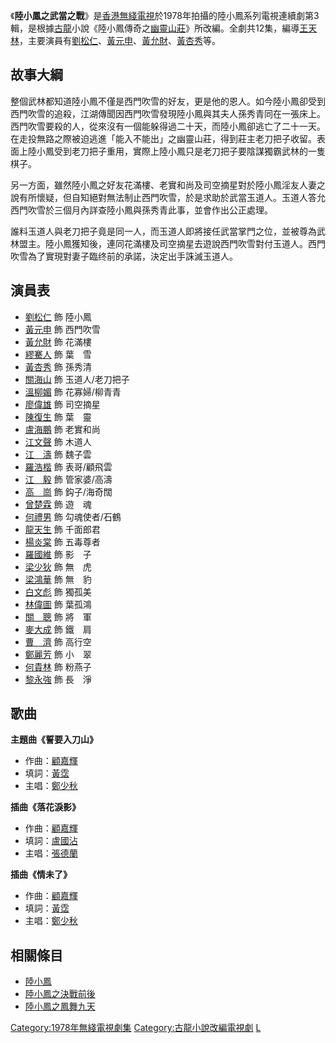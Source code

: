 {{unreferenced|time=2015-10-07T04:18:51+00:00}}
{{無綫劇集 
| 中文劇名=陸小鳳之武當之戰
| 英文劇名=
| 製作年份=1978年
| 翡翠台首播日期=1978年6月22日
| 翡翠台首播時間=
| 編導=[[王天林|王天林]]
| 助理編導=[[劉仕裕|劉仕裕]] 
| 編劇=王森
| 集數=12
| 主演=[[劉松仁|劉松仁]]、[[黃元申|黃元申]]、[[黃允財|黃允財]]、[[黃杏秀|黃杏秀]]
| 主題曲=《誓要入刀山》
| 作曲=[[顧嘉煇|顧嘉煇]] ( 兼編曲 )
| 填詞=[[黃霑|黃霑]]
| 主唱=[[鄭少秋|鄭少秋]]
| 前集=[[陸小鳳_(1976年電視劇)|陸小鳳 (1976年電視劇)]]<br>[[陸小鳳之決戰前後|陸小鳳之決戰前後]]
}}

《'''陸小鳳之武當之戰'''》是[[香港無綫電視|香港無綫電視]]於1978年拍攝的陸小鳳系列電視連續劇第3輯，是根據[[古龍|古龍]]小說《陸小鳳傳奇之[[幽靈山莊|幽靈山莊]]》所改編。全劇共12集，編導[[王天林|王天林]]，主要演員有[[劉松仁|劉松仁]]、[[黃元申|黃元申]]、[[黃允財|黃允財]]、[[黃杏秀|黃杏秀]]等。

==故事大綱==
整個武林都知道陸小鳳不僅是西門吹雪的好友，更是他的恩人。如今陸小鳳卻受到西門吹雪的追殺，江湖傳聞因西門吹雪發現陸小鳳與其夫人孫秀青同在一張床上。西門吹雪要殺的人，從來沒有一個能躲得過二十天，而陸小鳳卻逃亡了二十一天。在走投無路之際被迫逃進「能入不能出」之幽靈山莊，得到莊主老刀把子收留。表面上陸小鳳受到老刀把子重用，實際上陸小鳳只是老刀把子要陰謀獨霸武林的一隻棋子。

另一方面，雖然陸小鳳之好友花滿樓、老實和尚及司空摘星對於陸小鳳淫友人妻之說有所懷疑，但自知絕對無法制止西門吹雪，於是求助於武當玉道人。玉道人答允西門吹雪於三個月內詳查陸小鳳與孫秀青此事，並會作出公正處理。

誰料玉道人與老刀把子竟是同一人，而玉道人即將接任武當掌門之位，並被尊為武林盟主。陸小鳳獲知後，連同花滿樓及司空摘星去遊說西門吹雪對付玉道人。西門吹雪為了實現對妻子臨终前的承諾，決定出手誅滅玉道人。

==演員表==
* [[劉松仁|劉松仁]] 飾 陸小鳳
* [[黃元申|黃元申]] 飾 西門吹雪
* [[黃允財|黃允財]] 飾 花滿樓
* [[繆騫人|繆騫人]] 飾 葉　雪
* [[黃杏秀|黃杏秀]] 飾 孫秀清
* [[關海山|關海山]] 飾 玉道人/老刀把子
* [[溫柳媚|溫柳媚]] 飾 花寡婦/柳青青
* [[廖偉雄|廖偉雄]] 飾 司空摘星 
* [[陳復生|陳復生]] 飾 葉　靈
* [[盧海鵬|盧海鵬]] 飾 老實和尚
* [[江文聲|江文聲]] 飾 木道人
* [[江圖|江　濤]] 飾 魏子雲
* [[羅浩楷|羅浩楷]] 飾 表哥/顧飛雲
* [[江毅|江　毅]] 飾 管家婆/高濤
* [[高崗_(藝員)|高　崗]] 飾 鈎子/海奇闊　
* [[曾楚霖|曾楚霖]] 飾 遊　魂
* [[何禮男|何禮男]] 飾 勾魂使者/石鶴
* [[龍天生|龍天生]] 飾 千面郎君
* [[楊炎棠|楊炎棠]] 飾 五毒尊者
* [[羅國維|羅國維]] 飾 影　子
* [[梁少狄|梁少狄]] 飾 無　虎　
* [[梁鴻華|梁鴻華]] 飾 無　豹
* [[白文彪|白文彪]] 飾 獨孤美
* [[林偉圖|林偉圖]] 飾 葉孤鴻
* [[關聰|關　聰]] 飾 將　軍
* [[麥大成|麥大成]] 飾 鐵　肩
* [[曹　濟|曹　濟]] 飾 高行空
* [[鄭麗芳|鄭麗芳]] 飾 小　翠
* [[何貴林|何貴林]] 飾 粉燕子
* [[黎永強|黎永強]] 飾 長　淨

==歌曲==
'''主題曲《誓要入刀山》'''
* 作曲：[[顧嘉輝|顧嘉輝]]
* 填詞：[[黃霑|黃霑]]
* 主唱：[[鄭少秋|鄭少秋]]

'''插曲《落花淚影》'''
* 作曲：[[顧嘉輝|顧嘉輝]]
* 填詞：[[盧國沾|盧國沾]]
* 主唱：[[張德蘭|張德蘭]]

'''插曲《情未了》'''
* 作曲：[[顧嘉輝|顧嘉輝]]
* 填詞：[[黃霑|黃霑]]
* 主唱：[[鄭少秋|鄭少秋]]

==相關條目==
*[[陸小鳳_(1976年電視劇)|陸小鳳]]
*[[陸小鳳之決戰前後|陸小鳳之決戰前後]]
*[[陸小鳳之鳳舞九天_(1986年電視劇)|陸小鳳之鳳舞九天]]

[[Category:1978年無綫電視劇集|Category:1978年無綫電視劇集]]
[[Category:古龍小說改編電視劇|Category:古龍小說改編電視劇]]
[[Category:無綫電視明朝背景劇集|L]]